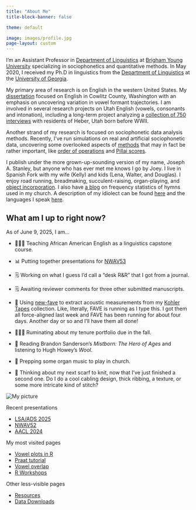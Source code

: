 ```yaml
---
title: "About Me"
title-block-banner: false

theme: default

image: images/profile.jpg
page-layout: custom
---
```


::: {.grid}

::: {#main}

I'm an Assistant Professor in [Department of Linguistics](https://linguistics.byu.edu) at [Brigham Young University](https://www.byu.edu) specializing in sociophonetics and quantitative methods. In May 2020, I received my Ph.D in linguistics from the [Department of Linguistics](https://linguistics.uga.edu) at the [University of Georgia](https://www.uga.edu). 

My primary area of research is on English in the western United States. My [dissertation](/blog/dissertation/index.qmd) focused on English in Cowlitz County, Washington with an emphasis on uncovering variation in vowel formant trajectories. I am involved in several research projects on Utah English (vowels, consonants and intonation), including a long-term project analyzing a [collection of 750 interviews](/blog/kohler-tapes/index.qmd) with residents of Heber, Utah born before WWII.

<!--As a graduate student, I was involved with [Bill Kretzschmar](https://linguistics.uga.edu/directory/people/william-kretzschmar) and [Peggy Renwick](https://linguistics.uga.edu/directory/people/margaret-e-l-renwick) and the other student workers at the [Linguistic Atlas Project](https://www.lap.uga.edu). My job was to write and maintain many of the Praat, R, and Perl scripts we used in the lab; one product of this work is the  [*Gazetteer of Southern Vowels*](http://lap3.libs.uga.edu/u/jstanley/vowelcharts/). Together with Peggy Renwick and other collaborators, I am still actively involved in analyzing legacy southern speech, particularly in the state of Georgia.-->

Another strand of my research is focused on sociophonetic data analysis methods. <!--Some of this stems from my time as a research assistant in the [DigiLab](https://digi.uga.edu) in UGA's main library where I gave workshops on [R](pages/r-workshops.qmd), [Praat scripting](pages/praat-workshops.qmd), and [data visualization](pages/dataviz-workshops.qmd).--> Recently, I've run simulations on real and artificial sociophonetic data, uncovering some overlooked aspects of [methods](/research/#methods-in-sociophonetic-data-analysis) that may in fact be rather important, like [order of operations](https://repository.upenn.edu/pwpl/vol28/iss2/17/) and [Pillai scores](/blog/nwav50).

<!--In the past I have done research on language change in real time, morphology in Quechua and Guarani, forms of address among members of the Church of Jesus Christ of Latter-day Saints, language documentation, and agent-based simulations of language change. Before switching to linguistics, I was a music performance major (on trombone believe it or not!) and you might still catch me playing some Shostakovich or Rachmaninoff on piano.  -->

I publish under the more grown-up-sounding version of my name, Joseph A. Stanley, but anyone who has ever met me knows I go by Joey. <!-- Recent non-linguistics books I've read were on ghost towns, typography, the Strauss–Howe generational theory, and very specific topics under the broad umbrella of "civil engineering."--> I live in Spanish Fork with my wife (Kelly) and kids (Lena, Walter, and Douglas). I enjoy road running, breadmaking, succulent-raising, organ-playing, and [object incorporation](https://en.wikipedia.org/wiki/Incorporation_(linguistics)). I also have [a blog](https://hymnstats.joeystanley.com) on frequency statistics of hymns used in my church. A description of my idiolect can be found [here](/pages/idiolect) and the languages I speak [here](/blog/stories-behind-the-languages-ive-studied). 


## What am I up to right now? 

As of June 9, 2025, I am…

<!--Teaching-->

* 👨🏻‍🏫 Teaching African American English as a linguistics capstone course.

<!--Research-->

* 📊 Putting together presentations for [NWAV53](https://sites.lsa.umich.edu/nwav53/)

* 🗒 Working on what I guess I'd call a "desk R&R" that I got from a journal.

* 🗒 Awaiting reviewer comments for three other submitted manuscripts.

* 📼 Using [new-fave](https://forced-alignment-and-vowel-extraction.github.io/new-fave/) to extract acoustic measurements from my [Kohler Tapes](/blog/kohler-tapes-update2) collection. Like, literally, FAVE is running as I type this. I got them all force-aligned last week and FAVE has been running for about four days. Another day or so and I'll have them all done!

* 👨🏻‍🏫 Ruminating about my tenure portfolio due in the fall.


<!--Academic reading here-->

<!--Personal-->


* 📖 Reading Brandon Sanderson's *Mistborn: The Hero of Ages* and listening to Hugh Howey's *Wool*.

* 🎹 Prepping some organ music to play in church.

* 🧶 Thinking about my next scarf to knit, now that I've just finished a second one. Do I do a cool cabling design, thick ribbing, a texture, or some more intricate kind of stitch?

<!--* 📺 Watching Season 2 of *Andor*-->


:::

::: {#mainAside}

<img id="mainPhoto" src="/images/profile.jpg" alt="My picture">

<p>Recent presentations</p>
<ul id="recents">
  <li>[LSA/ADS 2025](/blog/ads-and-lsa-2025)</li>
  <li>[NWAV52](/blog/nwav52)</li>
  <li>[AACL 2024](/blog/aacl2024)</li>
</ul>

<p>My most visited pages</p>
<ul id="recents">
  <li>[Vowel plots in R](/blog/making-vowel-plots-in-r-part-1)</li>
  <li>[Praat tutorial](/blog/a-tutorial-on-extracting-formants-in-praat)</li>
  <li>[Vowel overlap](/blog/a-tutorial-in-calculating-vowel-overlap)</li>
  <li>[R Workshops](/pages/r-workshops)</li>
</ul>

  
<p>Other less-visible pages</p>
<ul id="recents">
  <li>[Resources](/resources.qmd)</li>
  <li>[Data Downloads](/data)</li>
</ul>
  

  
  <!--
  <p>From my latest blog post…</p>{% assign post = site.posts.first %}
  {% assign content = post.content %}
  <h2 class="entry-title">
  {% if post.title %}
  <a href="{{ root_url }}{{ post.url }}">{{ post.title }}</a>
  {% endif %}
  </h2>
  <div class="entry-content">{{post.excerpt | strip_html}} <a href="{{post.url}}" title="read more" class="more">Read more</a></div>-->

:::

:::








